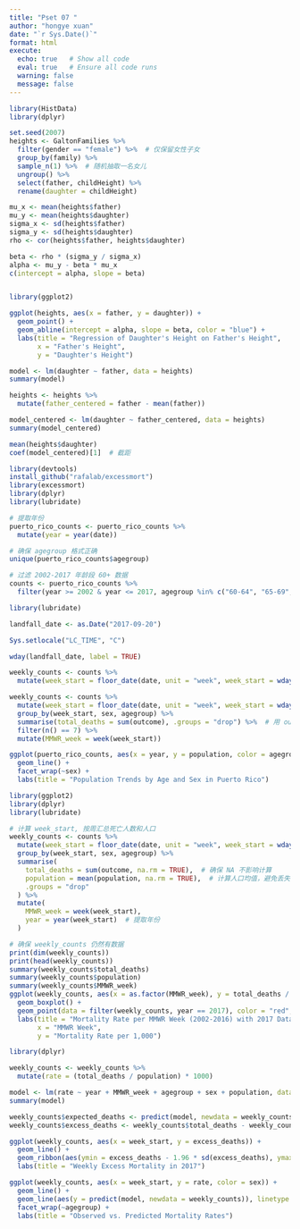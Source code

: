 ---
title: "Pset 07 "
author: "hongye xuan"
date: "`r Sys.Date()`"
format: html
execute:
  echo: true   # Show all code
  eval: true   # Ensure all code runs
  warning: false
  message: false
---

```{r eval=TRUE}
library(HistData)
library(dplyr)

set.seed(2007)
heights <- GaltonFamilies %>%
  filter(gender == "female") %>%  # 仅保留女性子女
  group_by(family) %>%
  sample_n(1) %>%  # 随机抽取一名女儿
  ungroup() %>%
  select(father, childHeight) %>%
  rename(daughter = childHeight)


```

```{r eval=TRUE}
mu_x <- mean(heights$father)
mu_y <- mean(heights$daughter)
sigma_x <- sd(heights$father)
sigma_y <- sd(heights$daughter)
rho <- cor(heights$father, heights$daughter)

beta <- rho * (sigma_y / sigma_x)
alpha <- mu_y - beta * mu_x
c(intercept = alpha, slope = beta)



```

```{r eval=TRUE}
library(ggplot2)

ggplot(heights, aes(x = father, y = daughter)) +
  geom_point() +
  geom_abline(intercept = alpha, slope = beta, color = "blue") +
  labs(title = "Regression of Daughter's Height on Father's Height",
       x = "Father's Height",
       y = "Daughter's Height")

```

```{r eval=TRUE}
model <- lm(daughter ~ father, data = heights)
summary(model)

```

```{r eval=TRUE}
heights <- heights %>%
  mutate(father_centered = father - mean(father))

model_centered <- lm(daughter ~ father_centered, data = heights)
summary(model_centered)

```

```{r eval=TRUE}
mean(heights$daughter)
coef(model_centered)[1]  # 截距

```

```{r eval=TRUE}
library(devtools)
install_github("rafalab/excessmort")
library(excessmort)
library(dplyr)
library(lubridate)

# 提取年份
puerto_rico_counts <- puerto_rico_counts %>%
  mutate(year = year(date))

# 确保 agegroup 格式正确
unique(puerto_rico_counts$agegroup)

# 过滤 2002-2017 年龄段 60+ 数据
counts <- puerto_rico_counts %>%
  filter(year >= 2002 & year <= 2017, agegroup %in% c("60-64", "65-69", "70-74", "75-79", "80-84", "85+"))

```

```{r eval=TRUE}
library(lubridate)

landfall_date <- as.Date("2017-09-20")

Sys.setlocale("LC_TIME", "C") 

wday(landfall_date, label = TRUE)

```

```{r eval=TRUE}
weekly_counts <- counts %>%
  mutate(week_start = floor_date(date, unit = "week", week_start = wday(landfall_date)))

```

```{r eval=TRUE}
weekly_counts <- counts %>%
  mutate(week_start = floor_date(date, unit = "week", week_start = wday(landfall_date))) %>%
  group_by(week_start, sex, agegroup) %>%
  summarise(total_deaths = sum(outcome), .groups = "drop") %>%  # 用 outcome 替换 deaths
  filter(n() == 7) %>%
  mutate(MMWR_week = week(week_start))

```

```{r eval=TRUE}
ggplot(puerto_rico_counts, aes(x = year, y = population, color = agegroup)) +
  geom_line() +
  facet_wrap(~sex) +
  labs(title = "Population Trends by Age and Sex in Puerto Rico")

```

```{r eval=TRUE}
library(ggplot2)
library(dplyr)
library(lubridate)

# 计算 week_start, 按周汇总死亡人数和人口
weekly_counts <- counts %>%
  mutate(week_start = floor_date(date, unit = "week", week_start = wday(landfall_date))) %>%
  group_by(week_start, sex, agegroup) %>%
  summarise(
    total_deaths = sum(outcome, na.rm = TRUE),  # 确保 NA 不影响计算
    population = mean(population, na.rm = TRUE),  # 计算人口均值，避免丢失
    .groups = "drop"
  ) %>%
  mutate(
    MMWR_week = week(week_start),
    year = year(week_start)  # 提取年份
  )

# 确保 weekly_counts 仍然有数据
print(dim(weekly_counts))
print(head(weekly_counts))
summary(weekly_counts$total_deaths)
summary(weekly_counts$population)
summary(weekly_counts$MMWR_week)
ggplot(weekly_counts, aes(x = as.factor(MMWR_week), y = total_deaths / population * 1000)) +
  geom_boxplot() +
  geom_point(data = filter(weekly_counts, year == 2017), color = "red", size = 2) +  # 2017 年数据用红色点表示
  labs(title = "Mortality Rate per MMWR Week (2002-2016) with 2017 Data in Red",
       x = "MMWR Week",
       y = "Mortality Rate per 1,000")

```

```{r eval=TRUE}
library(dplyr)

weekly_counts <- weekly_counts %>%
  mutate(rate = (total_deaths / population) * 1000)

model <- lm(rate ~ year + MMWR_week + agegroup + sex + population, data = weekly_counts)
summary(model)

```

```{r eval=TRUE}
weekly_counts$expected_deaths <- predict(model, newdata = weekly_counts)
weekly_counts$excess_deaths <- weekly_counts$total_deaths - weekly_counts$expected_deaths

ggplot(weekly_counts, aes(x = week_start, y = excess_deaths)) +
  geom_line() +
  geom_ribbon(aes(ymin = excess_deaths - 1.96 * sd(excess_deaths), ymax = excess_deaths + 1.96 * sd(excess_deaths)), alpha = 0.2) +
  labs(title = "Weekly Excess Mortality in 2017")

```

```{r eval=TRUE}
ggplot(weekly_counts, aes(x = week_start, y = rate, color = sex)) +
  geom_line() +
  geom_line(aes(y = predict(model, newdata = weekly_counts)), linetype = "dashed") +
  facet_wrap(~agegroup) +
  labs(title = "Observed vs. Predicted Mortality Rates")

```



